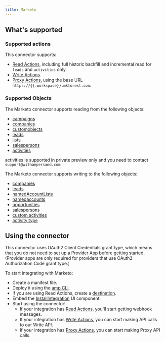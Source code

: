 ```yaml
---
title: Marketo
---
```

## What's supported

### Supported actions

This connector supports:
- [Read Actions](/read-actions), including full historic backfill and incremental read for `leads` and `activities` only. 
- [Write Actions](/write-actions).
- [Proxy Actions](/proxy-actions), using the base URL `https://{{.workspace}}.mktorest.com`.

### Supported Objects
The Marketo connector supports reading from the following objects:

- [campaigns](https://developer.adobe.com/marketo-apis/api/mapi/#operation/getCampaignsUsingGET)
- [companies](https://developer.adobe.com/marketo-apis/api/mapi/#operation/getCompaniesUsingGET)
- [customobjects](https://developer.adobe.com/marketo-apis/api/mapi/#operation/listCustomObjectsUsingGET)
- [leads](https://developer.adobe.com/marketo-apis/api/mapi/#operation/getLeadsByFilterUsingGET)
- [lists](https://developer.adobe.com/marketo-apis/api/mapi/#operation/getListsUsingGET)
- [salespersons](https://developer.adobe.com/marketo-apis/api/mapi/#operation/getSalesPersonUsingGET)
- [activities](https://developer.adobe.com/marketo-apis/api/mapi/#operation/getLeadActivitiesUsingGET)

activities is supported in private preview only and you need to contact `support@withampersand.com`

The Marketo connector supports writing to the following objects:

- [companies](https://developer.adobe.com/marketo-apis/api/mapi/#operation/syncCompaniesUsingPOST)
- [leads](https://developer.adobe.com/marketo-apis/api/mapi/#operation/syncLeadUsingPOST)
- [namedAccountLists](https://developer.adobe.com/marketo-apis/api/mapi/#operation/syncNamedAccountListsUsingPOST)
- [namedaccounts](https://developer.adobe.com/marketo-apis/api/mapi/#operation/syncNamedAccountsUsingPOST)
- [opportunities](https://developer.adobe.com/marketo-apis/api/mapi/#operation/syncOpportunitiesUsingPOST)
- [salespersons](https://developer.adobe.com/marketo-apis/api/mapi/#operation/syncSalesPersonsUsingPOST)
- [custom activities](https://developer.adobe.com/marketo-apis/api/mapi/#operation/addCustomActivityUsingPOST)
- [activity type](https://developer.adobe.com/marketo-apis/api/mapi/#operation/createCustomActivityTypeUsingPOST)

## Using the connector

This connector uses OAuth2 Client Credentials grant type, which means that you do not need to set up a Provider App before getting started. (Provider apps are only required for providers that use OAuth2 Authorization Code grant type.)


To start integrating with Marketo:
- Create a manifest file.
- Deploy it using the [amp CLI](/cli/overview).
- If you are using Read Actions, create a [destination](/destinations).
- Embed the [InstallIntegration](/embeddable-ui-components#install-integration) UI component.
- Start using the connector!
   - If your integration has [Read Actions](/read-actions), you'll start getting webhook messages.
   - If your integration has [Write Actions](/write-actions), you can start making API calls to our Write API.
   - If your integration has [Proxy Actions](/proxy-actions), you can start making Proxy API calls.
